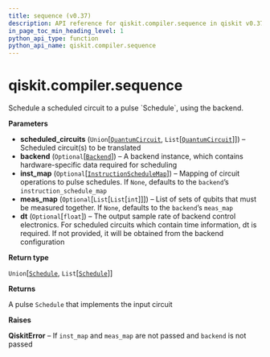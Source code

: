 ```yaml
---
title: sequence (v0.37)
description: API reference for qiskit.compiler.sequence in qiskit v0.37
in_page_toc_min_heading_level: 1
python_api_type: function
python_api_name: qiskit.compiler.sequence
---
```


<span id="qiskit-compiler-sequence" />

# qiskit.compiler.sequence

<Function id="qiskit.compiler.sequence" isDedicatedPage={true} github="https://github.com/qiskit/qiskit/tree/stable/0.21/qiskit/compiler/sequencer.py" signature="sequence(scheduled_circuits, backend=None, inst_map=None, meas_map=None, dt=None)">
  Schedule a scheduled circuit to a pulse `Schedule`, using the backend.

  **Parameters**

  *   **scheduled\_circuits** (`Union`\[[`QuantumCircuit`](qiskit.circuit.QuantumCircuit "qiskit.circuit.quantumcircuit.QuantumCircuit"), `List`\[[`QuantumCircuit`](qiskit.circuit.QuantumCircuit "qiskit.circuit.quantumcircuit.QuantumCircuit")]]) – Scheduled circuit(s) to be translated
  *   **backend** (`Optional`\[[`Backend`](qiskit.providers.Backend "qiskit.providers.backend.Backend")]) – A backend instance, which contains hardware-specific data required for scheduling
  *   **inst\_map** (`Optional`\[[`InstructionScheduleMap`](qiskit.pulse.InstructionScheduleMap "qiskit.pulse.instruction_schedule_map.InstructionScheduleMap")]) – Mapping of circuit operations to pulse schedules. If `None`, defaults to the `backend`’s `instruction_schedule_map`
  *   **meas\_map** (`Optional`\[`List`\[`List`\[`int`]]]) – List of sets of qubits that must be measured together. If `None`, defaults to the `backend`’s `meas_map`
  *   **dt** (`Optional`\[`float`]) – The output sample rate of backend control electronics. For scheduled circuits which contain time information, dt is required. If not provided, it will be obtained from the backend configuration

  **Return type**

  `Union`\[[`Schedule`](qiskit.pulse.Schedule "qiskit.pulse.schedule.Schedule"), `List`\[[`Schedule`](qiskit.pulse.Schedule "qiskit.pulse.schedule.Schedule")]]

  **Returns**

  A pulse `Schedule` that implements the input circuit

  **Raises**

  **QiskitError** – If `inst_map` and `meas_map` are not passed and `backend` is not passed
</Function>

